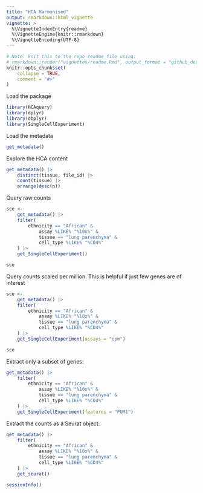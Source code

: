 ```yaml
---
title: "HCA Harmonised"
output: rmarkdown::html_vignette
vignette: >
  %\VignetteIndexEntry{readme}
  %\VignetteEngine{knitr::rmarkdown}
  %\VignetteEncoding{UTF-8}
---
```


```r
# Note: knit this to the repo readme file using:
# rmarkdown::render("vignettes/readme.Rmd", output_format = "github_document", output_dir = getwd())
knitr::opts_chunk$set(
    collapse = TRUE,
    comment = "#>"
)
```


Load the package

```r
library(HCAquery)
library(dplyr)
library(dbplyr)
library(SingleCellExperiment)
```

Load the metadata

```r
get_metadata()
```

Explore the HCA content

```r
get_metadata() |>
    distinct(tissue, file_id) |>
    count(tissue) |>
    arrange(desc(n))
```

Query raw counts

```r
sce <-
    get_metadata() |>
    filter(
        ethnicity == "African" &
            assay %LIKE% "%10x%" &
            tissue == "lung parenchyma" &
            cell_type %LIKE% "%CD4%"
    ) |>
    get_SingleCellExperiment()

sce
```

Query counts scaled per million. This is helpful if just few genes are of interest

```r
sce <-
    get_metadata() |>
    filter(
        ethnicity == "African" &
            assay %LIKE% "%10x%" &
            tissue == "lung parenchyma" &
            cell_type %LIKE% "%CD4%"
    ) |>
    get_SingleCellExperiment(assays = "cpm")

sce
```

Extract only a subset of genes:

```r
get_metadata() |>
    filter(
        ethnicity == "African" &
            assay %LIKE% "%10x%" &
            tissue == "lung parenchyma" &
            cell_type %LIKE% "%CD4%"
    ) |>
    get_SingleCellExperiment(features = "PUM1")
```

Extract the counts as a Seurat object:

```r
get_metadata() |>
    filter(
        ethnicity == "African" &
            assay %LIKE% "%10x%" &
            tissue == "lung parenchyma" &
            cell_type %LIKE% "%CD4%"
    ) |>
    get_seurat()
```
```r
sessionInfo()
```

